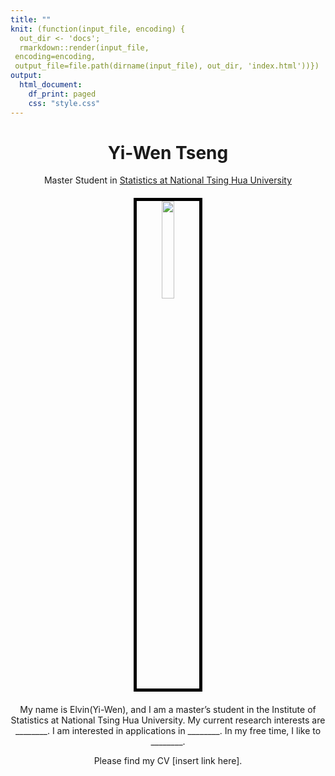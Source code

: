 ```yaml
---
title: ""
knit: (function(input_file, encoding) {
  out_dir <- 'docs';
  rmarkdown::render(input_file,
 encoding=encoding,
 output_file=file.path(dirname(input_file), out_dir, 'index.html'))})
output:
  html_document:
    df_print: paged
    css: "style.css"
---
```


<center> <h1>Yi-Wen Tseng</h1> </center>

<center>
Master Student in [Statistics at National Tsing Hua University](https://stat.site.nthu.edu.tw)  
</center>

</div>
<div style="margin-bottom:20px;">
</div>

<center>
<img src="photo_of_me.png" style="width:20%;
border:5px solid; border-color:black">
</center>

</div>
<div style="margin-bottom:20px;">
</div>

<center>
My name is Elvin(Yi-Wen), and I am a master's student in the Institute of Statistics at National Tsing Hua University. My current research interests are ________. I am interested in applications in ________. In my free time, I like to ________.
   
Please find my CV [insert link here].   
</center>

</div>
<div style="margin-bottom:20px;">
</div>
